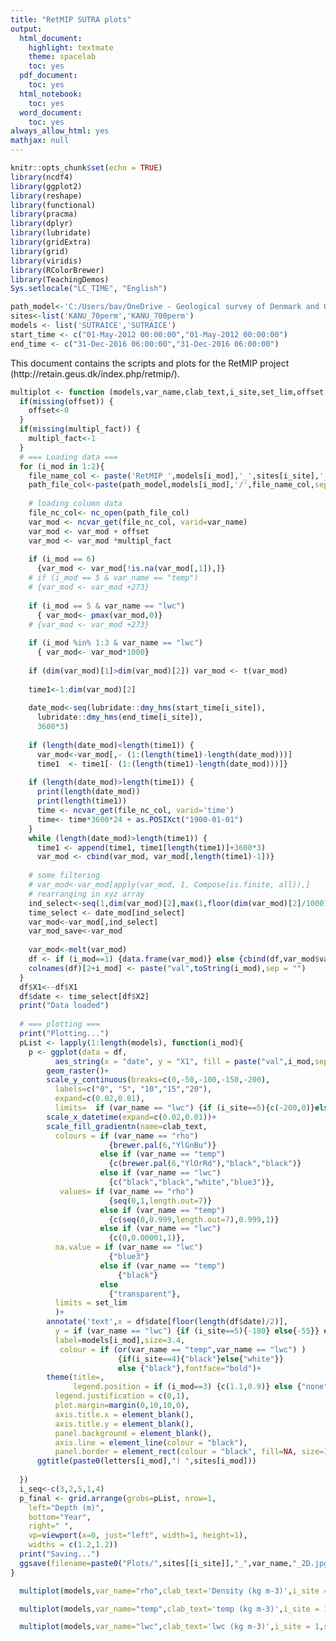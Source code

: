 ```yaml
---
title: "RetMIP SUTRA plots"
output:
  html_document:
    highlight: textmate
    theme: spacelab
    toc: yes
  pdf_document:
    toc: yes
  html_notebook:
    toc: yes
  word_document:
    toc: yes
always_allow_html: yes
mathjax: null
---
```


```r
knitr::opts_chunk$set(echo = TRUE)
library(ncdf4)
library(ggplot2)
library(reshape)
library(functional)
library(pracma)
library(dplyr)
library(lubridate)
library(gridExtra)
library(grid)
library(viridis)
library(RColorBrewer)
library(TeachingDemos)
Sys.setlocale("LC_TIME", "English")

path_model<-'C:/Users/bav/OneDrive - Geological survey of Denmark and Greenland/Data/RetMIP/Model outputs/'
sites<-list('KANU_70perm','KANU_700perm')
models <- list('SUTRAICE','SUTRAICE')
start_time <- c("01-May-2012 00:00:00","01-May-2012 00:00:00")
end_time <- c("31-Dec-2016 06:00:00","31-Dec-2016 06:00:00")
```

This document contains the scripts and plots for the RetMIP project (http://retain.geus.dk/index.php/retmip/).

```r
multiplot <- function (models,var_name,clab_text,i_site,set_lim,offset,multipl_fact){
  if(missing(offset)) {
    offset<-0
  }
  if(missing(multipl_fact)) {
    multipl_fact<-1
  }
  # === Loading data ===
  for (i_mod in 1:2){
    file_name_col <- paste('RetMIP_',models[i_mod],'_',sites[i_site],'_3hourly_columns.nc',sep = "")
    path_file_col<-paste(path_model,models[i_mod],'/',file_name_col,sep = "")
    
    # loading column data
    file_nc_col<- nc_open(path_file_col)
    var_mod <- ncvar_get(file_nc_col, varid=var_name)
    var_mod <- var_mod + offset
    var_mod <- var_mod *multipl_fact
    
    if (i_mod == 6)
      {var_mod <- var_mod[!is.na(var_mod[,1]),]}
    # if (i_mod == 5 & var_name == "temp")
    # {var_mod <- var_mod +273}
    
    if (i_mod == 5 & var_name == "lwc")
      { var_mod<- pmax(var_mod,0)}
    # {var_mod <- var_mod +273}
    
    if (i_mod %in% 1:3 & var_name == "lwc")
      { var_mod<- var_mod*1000}
    
    if (dim(var_mod)[1]>dim(var_mod)[2]) var_mod <- t(var_mod)
    
    time1<-1:dim(var_mod)[2]
    
    date_mod<-seq(lubridate::dmy_hms(start_time[i_site]),
      lubridate::dmy_hms(end_time[i_site]),
      3600*3)
    
    if (length(date_mod)<length(time1)) {
      var_mod<-var_mod[,- (1:(length(time1)-length(date_mod)))]
      time1  <- time1[- (1:(length(time1)-length(date_mod)))]}
    
    if (length(date_mod)>length(time1)) {
      print(length(date_mod))
      print(length(time1))
      time <- ncvar_get(file_nc_col, varid='time')
      time<- time*3600*24 + as.POSIXct("1900-01-01")
    }
    while (length(date_mod)>length(time1)) {
      time1 <- append(time1, time1[length(time1)]+3600*3)
      var_mod <- cbind(var_mod, var_mod[,length(time1)-1])}
    
    # some filtering
    # var_mod<-var_mod[apply(var_mod, 1, Compose(is.finite, all)),]
    # rearranging in xyz array
    ind_select<-seq(1,dim(var_mod)[2],max(1,floor(dim(var_mod)[2]/1000)))
    time_select <- date_mod[ind_select]
    var_mod<-var_mod[,ind_select]
    var_mod_save<-var_mod
    
    var_mod<-melt(var_mod)
    df <- if (i_mod==1) {data.frame(var_mod)} else {cbind(df,var_mod$value)}
    colnames(df)[2+i_mod] <- paste("val",toString(i_mod),sep = "")
  }
  df$X1<--df$X1
  df$date <- time_select[df$X2]
  print("Data loaded")
  
  # === plotting ===
  print("Plotting...")
  pList <- lapply(1:length(models), function(i_mod){
    p <- ggplot(data = df,
          aes_string(x = "date", y = "X1", fill = paste("val",i_mod,sep=""))) +
        geom_raster()+
        scale_y_continuous(breaks=c(0,-50,-100,-150,-200),
          labels=c("0", "5", "10","15","20"),
          expand=c(0.02,0.01),
          limits=  if (var_name == "lwc") {if (i_site==5){c(-200,0)}else{c(-70, 0 )}} else {c(-200,0)})+
        scale_x_datetime(expand=c(0.02,0.01))+
        scale_fill_gradientn(name=clab_text,
          colours = if (var_name == "rho") 
                      {brewer.pal(6,"YlGnBu")}
                    else if (var_name == "temp")
                      {c(brewer.pal(6,"YlOrRd"),"black","black")}
                    else if (var_name == "lwc") 
                      {c("black","black","white","blue3")},
           values= if (var_name == "rho") 
                      {seq(0,1,length.out=7)}
                    else if (var_name == "temp")
                      {c(seq(0,0.999,length.out=7),0.999,1)}
                    else if (var_name == "lwc") 
                      {c(0,0.00001,1)},
          na.value = if (var_name == "lwc")
                      {"blue3"}
                    else if (var_name == "temp")
                        {"black"}
                    else  
                      {"transparent"},
          limits = set_lim
          )+
        annotate('text',x = df$date[floor(length(df$date)/2)],
          y = if (var_name == "lwc") {if (i_site==5){-180} else{-55}} else {-180},
          label=models[i_mod],size=3.4, 
           colour = if (or(var_name == "temp",var_name == "lwc") )
                        {if(i_site==4){"black"}else{"white"}}
                        else {"black"},fontface="bold")+
        theme(title=,
              legend.position = if (i_mod==3) {c(1.1,0.9)} else {"none"},
          legend.justification = c(0,1),
          plot.margin=margin(0,10,10,0),
          axis.title.x = element_blank(),
          axis.title.y = element_blank(),
          panel.background = element_blank(),
          axis.line = element_line(colour = "black"),
          panel.border = element_rect(colour = "black", fill=NA, size=1))+
      ggtitle(paste0(letters[i_mod],") ",sites[i_mod]))
    
  })
  i_seq<-c(3,2,5,1,4)
  p_final <- grid.arrange(grobs=pList, nrow=1,
    left="Depth (m)",
    bottom="Year",
    right=" ",
    vp=viewport(x=0, just="left", width=1, height=1),
    widths = c(1.2,1.2))
  print("Saving...")
  ggsave(filename=paste0("Plots/",sites[[i_site]],"_",var_name,"_2D.jpg"),plot=p_final,device = "jpeg")
}
```

```r
  multiplot(models,var_name="rho",clab_text='Density (kg m-3)',i_site = 1,set_lim = c(315,920))
```

```r
  multiplot(models,var_name="temp",clab_text='temp (kg m-3)',i_site = 1,set_lim = c(-30,0), offset=-273.15)
```

```r
  multiplot(models,var_name="lwc",clab_text='lwc (kg m-3)',i_site = 1,set_lim = c(0,5000))
```


